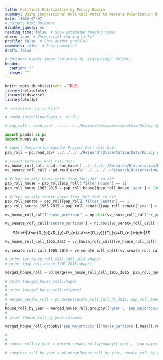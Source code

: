 ```yaml
---
title: Political Polarization by Policy Domain
summary: Using Congressional Roll Call Votes to Measure Polarization by Policy Domain
date: '2020-07-07'
# output: html_document
disable_jquery: no
reading_time: false  # Show estimated reading time?
share: true  # Show social sharing links?
profile: false  # Show author profile?
comments: false  # Show comments?
draft: false

# Optional header image (relative to `static/img/` folder).
header:
  caption: ""
  image: ""
---
```


```r
knitr::opts_chunk$set(echo = TRUE)
library(reticulate)
library(tidyverse)
library(plotly)
```

```r
# reticulate::py_config()

# conda_install(packages = 'xlrd')
```
```r
# pap_roll = read_csv('../../../../Research/Dissertation/Data/Policy Agendas Project/US-Legislative-roll_call_votes_19.1.csv')
```


```python
import pandas as pd
import numpy as np

# import Comparative Agendas Project Roll Call Data
pap_roll = pd.read_csv('../../../../Research/Dissertation/Data/Policy Agendas Project/US-Legislative-roll_call_votes_18.2.csv', low_memory=False)

# import Voteview Roll Call Data
vv_house_roll_call = pd.read_excel('../../../../Research/Dissertation/Data/hdemrep35_113.xlsx')
vv_senate_roll_call = pd.read_excel('../../../../Research/Dissertation/Data/sdemrep35_113.xlsx')

# filter to only House votes from 1965-2015 in CAP
pap_roll_house = pap_roll[pap_roll['filter_House'] == 1]
pap_roll_house_1965_2015 = pap_roll_house[(pap_roll_house['year'] > 1964) & (pap_roll_house['year'] < 2016)]

# filter to only Senate votes from 1965-2015 in CAP
pap_roll_senate = pap_roll[pap_roll['filter_Senate'] == 1]
pap_roll_senate_1965_2015 = pap_roll_senate[(pap_roll_senate['year'] > 1964) & (pap_roll_senate['year'] < 2016)]
```

```python

vv_house_roll_call['house_partisan'] = np.abs((vv_house_roll_call['r_yeas'] / (vv_house_roll_call['r_yeas'] + vv_house_roll_call['r_nays'])) - (vv_house_roll_call['d_yeas'] / (vv_house_roll_call['d_yeas'] + vv_house_roll_call['d_nays'])))

vv_senate_roll_call['senate_partisan'] = np.abs((vv_senate_roll_call['r_yeas'] / (vv_senate_roll_call['r_yeas'] + vv_senate_roll_call['r_nays'])) - (vv_senate_roll_call['d_yeas'] / (vv_senate_roll_call['d_yeas'] + vv_senate_roll_call['d_nays'])))

```

$$\left|\frac{R_{y}}{R_{y}+R_{n}}-\frac{D_{y}}{D_{y}+D_{n}}\right|$$

```python

vv_house_roll_call_1965_2015 = vv_house_roll_call[(vv_house_roll_call['year'] > 1964) & (vv_house_roll_call['year'] < 2016)]

vv_senate_roll_call_1965_2015 = vv_senate_roll_call[(vv_senate_roll_call['year'] > 1964) & (vv_senate_roll_call['year'] < 2016)]

# print (vv_house_roll_call_1965_2015.shape)
# print (pap_roll_house_1965_2015.shape)

merged_house_roll = pd.merge(vv_house_roll_call_1965_2015, pap_roll_house_1965_2015, on=['year', 'cong', 'rc_count'])

# print (merged_house_roll.shape)
# 
# print (merged_house_roll.columns)
# 
# merged_senate_roll = pd.merge(senate_roll_call_46_2015, pap_roll_senate_46_2015, on=['year', 'cong', 'rc_count'])
# 
house_roll_by_year = merged_house_roll.groupby(['year', 'pap_majortopic']).agg({'house_partisan' : 'mean', 'rc_count' : 'size'}).reset_index().rename(columns={'year': 'Year', 'pap_majortopic' : 'MajorTopic', 'rc_count' : 'house_bills'})
# 
# print (house_roll_by_year.columns)

merged_house_roll.groupby('pap_majortopic')['house_partisan'].mean().reset_index().sort_values(by='house_partisan', ascending=False).head()

# 
# 
# senate_roll_by_year = merged_senate_roll.groupby(['year', 'pap_majortopic']).agg({'senate_partisan' : 'mean', 'rc_count' : 'size'}).reset_index().rename(columns={'year': 'Year', 'pap_majortopic' : 'MajorTopic', 'rc_count' : 'senate_bills'})

# congress_roll_by_year = pd.merge(house_roll_by_year, senate_roll_by_year, on=['Year', 'MajorTopic'], how='outer')
```

